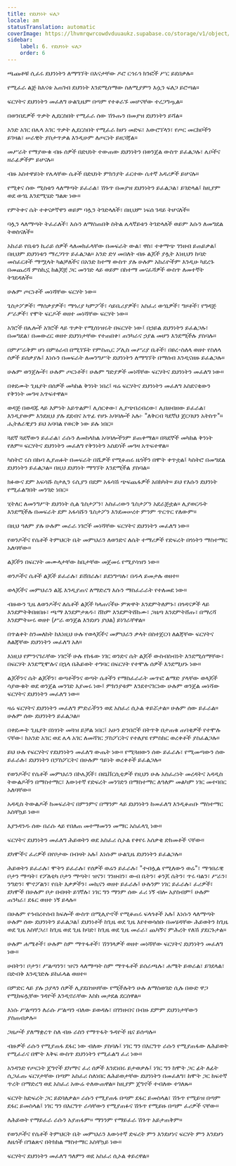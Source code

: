 ```yaml
---
title: የደህንነት ፍለጋ
locale: am
statusTranslation: automatic
coverImage: https://lhvmrqwrcowdvduuaukz.supabase.co/storage/v1/object/public/strapi-uploads/small_cover-educacion-fundamental.webp-2d51a7828a2b1309555be27f7e2a61a0.webp
sidebar:
    label: 6. የደህንነት ፍለጋ
    order: 6
---
```

ጫጩቶቹ ሲፈሩ ደህንነትን ለማግኘት በእናታቸው ዶሮ ርኅሩኅ ክንፎች ሥር ይደበቃሉ።

የሚፈራ ልጅ ከእናቱ አጠገብ ደህንነት እንደሚሰማው ስለሚያምን እሷን ፍለጋ ይሮጣል።

ፍርሃትና ደህንነትን መፈለግ ሁልጊዜም በጣም የተቆራኙ መሆናቸው ተረጋግጧል።

በወንበዴዎች ጥቃት ሊደርስበት የሚፈራ ሰው ሽጉጡን በመያዝ ደህንነትን ይሻል።

አንድ አገር በሌላ አገር ጥቃት ሊደርስበት የሚፈራ ከሆነ መድፍ፣ አውሮፕላን፣ የጦር መርከቦችን ይገዛል፣ ሠራዊት ያስታጥቃል እንዲሁም ለጦርነት ይዘጋጃል።

መሥራት የማያውቁ ብዙ ሰዎች በድህነት ተውጠው ደህንነትን በወንጀል ውስጥ ይፈልጋሉ፣ ሌቦችና ዘራፊዎችም ይሆናሉ።

ብዙ አስተዋይነት የሌላቸው ሴቶች በድህነት ምክንያት ፈርተው ሴተኛ አዳሪዎች ይሆናሉ።

የሚቀና ሰው ሚስቱን ላለማጣት ይፈራል፣ ሽጉጥ በመያዝ ደህንነትን ይፈልጋል፣ ይገድላል፤ ከዚያም ወደ ወኅኒ እንደሚሄድ ግልጽ ነው።

የምትቀና ሴት ተቀናቃኛዋን ወይም ባሏን ትገድላለች፣ በዚህም ነፍሰ ገዳይ ትሆናለች።

ባሏን ላለማጣት ትፈራለች፣ እሱን ለማስጠበቅ ስትል ሌላኛይቱን ትገድላለች ወይም እሱን ለመግደል ትወስናለች።

አከራይ የቤቱን ኪራይ ሰዎች ላለመክፈላቸው በመፍራት ውል፣ ዋስ፣ ተቀማጭ ገንዘብ ይጠይቃል፤ በዚህም ደህንነቱን ማረጋገጥ ይፈልጋል። አንድ ድሃ መበለት ብዙ ልጆች ያሏት እነዚህን ከባድ መስፈርቶች ማሟላት ካልቻለችና በአንድ ከተማ ውስጥ ያሉ ሁሉም አከራዮችም እንዲሁ ካደረጉ በመጨረሻ ምስኪኗ ከልጆቿ ጋር መንገድ ላይ ወይም በከተማ መናፈሻዎች ውስጥ ለመተኛት ትገደዳለች።

ሁሉም ጦርነቶች መነሻቸው ፍርሃት ነው።

ጌስታፖዎች፣ ማሰቃያዎች፣ ማጎሪያ ካምፖች፣ ሳይቤሪያዎች፣ አስፈሪ ወኅኒዎች፣ ግዞቶች፣ የግዳጅ ሥራዎች፣ የሞት ፍርዶች ወዘተ መነሻቸው ፍርሃት ነው።

አገሮች በሌሎች አገሮች ላይ ጥቃት የሚሰነዝሩት በፍርሃት ነው፤ በኃይል ደህንነትን ይፈልጋሉ፣ በመግደል፣ በመውረር ወዘተ ደህንነታቸው የተጠበቀ፣ ጠንካራና ኃያል መሆን እንደሚችሉ ያስባሉ።

በምሥራቅም ሆነ በምዕራብ በሚገኙት የምስጢር ፖሊስ መሥሪያ ቤቶች፣ በፀረ-ስለላ ወዘተ የስለላ ሰዎች ይሰቃያሉ፤ እነሱን በመፍራት ለመንግሥት ደህንነትን ለማግኘት በማሰብ እንዲናዘዙ ይፈልጋሉ።

ሁሉም ወንጀሎች፣ ሁሉም ጦርነቶች፣ ሁሉም ግድያዎች መነሻቸው ፍርሃትና ደህንነትን መፈለግ ነው።

በቀደሙት ጊዜያት በሰዎች መካከል ቅንነት ነበረ፤ ዛሬ ፍርሃትና ደህንነትን መፈለግ አስደናቂውን የቅንነት መዓዛ አጥፍተዋል።

ወዳጅ በወዳጁ ላይ እምነት አይጥልም፤ ሊሰርቀው፣ ሊያጭበረብረው፣ ሊበዘብዘው ይፈራል፣ እንዲያውም እንደዚህ ያሉ ደደብና አጥፊ የሆኑ አባባሎች አሉ፦ "ለቅርብ ጓደኛህ ጀርባህን አትስጥ"። ሒትለራዊያን ይህ አባባል የወርቅ ነው ይሉ ነበር።

ጓደኛ ጓደኛውን ይፈራል፣ ራሱን ለመከላከል አባባሎችንም ይጠቀማል። በጓደኞች መካከል ቅንነት የለም። ፍርሃትና ደህንነትን መፈለግ የቅንነትን አስደሳች መዓዛ አጥፍተዋል።

ካስትሮ ሩስ በኩባ ሊያጠፉት በመፍራት በሺዎች የሚቆጠሩ ዜጎችን በሞት ቀጥቷል፤ ካስትሮ በመግደል ደህንነትን ይፈልጋል። በዚህ ደህንነት ማግኘት እንደሚችል ያስባል።

ክፉውና ደም አፍሳሹ ስታሊን ሩሲያን በደም አፋሳሽ ጭፍጨፋዎች አበከካት። ይህ የእሱን ደህንነት የሚፈልግበት መንገድ ነበር።

ሂትለር ለመንግሥት ደህንነት ሲል ጌስታፖን፣ አስፈሪውን ጌስታፖን አደራጅቷል። ሊያወርዱት እንደሚችሉ በመፍራት ደም አፋሳሹን ጌስታፖን እንደመሠረተ ምንም ጥርጥር የለውም።

በዚህ ዓለም ያሉ ሁሉም መራራ ነገሮች መነሻቸው ፍርሃትና ደህንነትን መፈለግ ነው።

የወንዶችና የሴቶች ትምህርት ቤት መምህራን ለወንድና ለሴት ተማሪዎች የድፍረት በጎነትን ማስተማር አለባቸው።

ልጆችን በፍርሃት መሙላታቸው ከቤታቸው መጀመሩ የሚያሳዝን ነው።

ወንዶችና ሴቶች ልጆች ይፈራሉ፣ ይሸበራሉ፣ ይደነግጣሉ፣ በዱላ ይመታሉ ወዘተ።

ወላጆችና መምህራን ልጁ እንዲያጠና ለማድረግ እሱን ማስፈራራት የተለመደ ነው።

ብዙውን ጊዜ ለወንዶችና ለሴቶች ልጆች ካላጠናችሁ ምጽዋት እንደምትለምኑ፣ በጎዳናዎች ላይ እንደምትቅበዘበዙ፣ ጫማ እንደምታጸዱ፣ ሸክም እንደምትሸከሙ፣ ጋዜጣ እንደምትሸጡ፣ በማረሻ እንደምትሠሩ ወዘተ (ሥራ ወንጀል እንደሆነ ያህል) ይነገራቸዋል።

በጥልቀት ስንመለከት ከእነዚህ ሁሉ የወላጆችና መምህራን ቃላት በስተጀርባ ለልጃቸው ፍርሃትና ለልጃቸው ደህንነትን መፈለግ አለ።

እነዚህ የምንናገራቸው ነገሮች ሁሉ የከፋው ነገር ወንድና ሴት ልጆች ውስብስብነት እንደሚሰማቸው፣ በፍርሃት እንደሚሞሉና በኋላ በሕይወት ተግባር በፍርሃት የተሞሉ ሰዎች እንደሚሆኑ ነው።

ልጆችንና ሴት ልጆችን፣ ወጣቶችንና ወጣት ሴቶችን የማስፈራራት መጥፎ ልማድ ያላቸው ወላጆች ሳያውቁት ወደ ወንጀል መንገድ እያመሩ ነው፤ ምክንያቱም እንደተናገርነው ሁሉም ወንጀል መነሻው ፍርሃትና ደህንነትን መፈለግ ነው።

ዛሬ ፍርሃትና ደህንነትን መፈለግ ምድራችንን ወደ አስፈሪ ሲኦል ቀይሯታል። ሁሉም ሰው ይፈራል። ሁሉም ሰው ደህንነትን ይፈልጋል።

በቀደሙት ጊዜያት በነፃነት መጓዝ ይቻል ነበር፤ አሁን ድንበሮች በትጥቅ በታጠቁ ጠባቂዎች የተሞሉ ናቸው፣ ከአንድ አገር ወደ ሌላ አገር ለመሻገር ፓስፖርትና የተለያዩ የምስክር ወረቀቶች ያስፈልጋሉ።

ይህ ሁሉ የፍርሃትና የደህንነትን መፈለግ ውጤት ነው። የሚጓዘውን ሰው ይፈራሉ፣ የሚመጣውን ሰው ይፈራሉ፣ ደህንነትን በፓስፖርትና በሁሉም ዓይነት ወረቀቶች ይፈልጋሉ።

የወንዶችና የሴቶች መምህራን በኮሌጆች፣ በዩኒቨርሲቲዎች የዚህን ሁሉ አስፈሪነት መረዳትና አዳዲስ ትውልዶችን በማስተማር፣ እውነተኛ የድፍረት መንገድን በማስተማር ለዓለም መልካም ነገር መተባበር አለባቸው።

አዳዲስ ትውልዶች ከመፍራትና በምንምና በማንም ላይ ደህንነትን ከመፈለግ እንዲቆጠቡ ማስተማር አስቸኳይ ነው።

እያንዳንዱ ሰው በራሱ ላይ የበለጠ መተማመንን መማር አስፈላጊ ነው።

ፍርሃትና ደህንነትን መፈለግ ሕይወትን ወደ አስፈሪ ሲኦል የቀየሩ አሰቃቂ ድክመቶች ናቸው።

ደካሞችና ፈሪዎች በየቦታው በብዛት አሉ፤ እነሱም ሁልጊዜ ደህንነትን ይፈልጋሉ።

ሕይወትን ይፈራሉ፣ ሞትን ይፈራሉ፣ የሰዎች ወሬን ይፈራሉ፣ "ተብሏል የሚለውን ወሬ"፣ ማኅበራዊ ቦታን ማጣት፣ የፖለቲካ ቦታን ማጣት፣ ዝናን፣ ገንዘብን፣ ውብ ቤትን፣ ቆንጆ ሴትን፣ ጥሩ ባልን፣ ሥራን፣ ንግድን፣ ሞኖፖልን፣ የቤት እቃዎችን፣ መኪናን ወዘተ ይፈራሉ፤ ሁሉንም ነገር ይፈራሉ፣ ፈሪዎች፣ ደካሞች በሁሉም ቦታ በብዛት ይገኛሉ፣ ነገር ግን ማንም ሰው ፈሪ ነኝ ብሎ አያስብም፤ ሁሉም ጠንካራ፣ ደፋር ወዘተ ነኝ ይላሉ።

በሁሉም የኅብረተሰብ ክፍሎች ውስጥ በሚሊዮኖች የሚቆጠሩ ፍላጎቶች አሉ፤ እነሱን ላለማጣት ሁሉም ሰው ደህንነትን ይፈልጋል፤ ደህንነቶች ከጊዜ ወደ ጊዜ እየተወሳሰቡ በመሄዳቸው ሕይወትን ከጊዜ ወደ ጊዜ አስቸጋሪ፣ ከጊዜ ወደ ጊዜ ከባድ፣ ከጊዜ ወደ ጊዜ መራራ፣ ጨካኝና ምሕረት የለሽ ያደርጉታል።

ሁሉም ሐሜቶች፣ ሁሉም ስም ማጥፋቶች፣ ሽንገላዎች ወዘተ መነሻቸው ፍርሃትና ደህንነትን መፈለግ ነው።

ሀብትን፣ ቦታን፣ ሥልጣንን፣ ዝናን ላለማጣት ስም ማጥፋቶች ይሰራጫሉ፣ ሐሜት ይወራል፣ ይገደላል፣ በድብቅ እንዲገድሉ ይከፈላል ወዘተ።

በምድር ላይ ያሉ ኃያላን ሰዎች ሊያደበዝዛቸው የሚችሉትን ሁሉ ለማስወገድ ሲሉ በውድ ዋጋ የሚከፍሏቸው ገዳዮች እንዲኖራቸው እስከ መታደል ደርሰዋል።

እነሱ ሥልጣንን ለራሱ ሥልጣን ብለው ይወዳሉ፣ በገንዘብና በብዙ ደምም ደህንነታቸውን ያስጠብቃሉ።

ጋዜጦች ያለማቋረጥ ስለ ብዙ ራስን የማጥፋት ጉዳዮች ዜና ይሰጣሉ።

ብዙዎች ራሱን የሚያጠፋ ደፋር ነው ብለው ያስባሉ፤ ነገር ግን በእርግጥ ራሱን የሚያጠፋው ለሕይወት የሚፈራና በሞት እቅፍ ውስጥ ደህንነትን የሚፈልግ ፈሪ ነው።

አንዳንድ የጦርነት ጀግኖች ደካማና ፈሪ ሰዎች እንደነበሩ ይታወቃሉ፤ ነገር ግን ከሞት ጋር ፊት ለፊት ሲጋፈጡ ፍርሃታቸው በጣም አስፈሪ ስለነበር ለሕይወታቸው ደህንነትን በመፈለግ፣ ከሞት ጋር ከፍተኛ ጥረት በማድረግ ወደ አስፈሪ አውሬ ተለውጠዋል። ከዚያም ጀግኖች ተብለው ተገለጹ።

ፍርሃት ከድፍረት ጋር ይደባለቃል። ራሱን የሚያጠፋ በጣም ደፋር ይመስላል፣ ሽጉጥ የሚይዝ በጣም ደፋር ይመስላል፤ ነገር ግን በእርግጥ ራሳቸውን የሚያጠፉና ሽጉጥ የሚይዙ በጣም ፈሪዎች ናቸው።

ለሕይወት የማይፈራ ራሱን አያጠፋም። ማንንም የማይፈራ ሽጉጥ አይታጠቅም።

የወንዶችና የሴቶች ትምህርት ቤት መምህራን እውነተኛ ድፍረት ምን እንደሆነና ፍርሃት ምን እንደሆነ ለዜጎች በግልጽና በትክክል ማስተማር አስቸኳይ ነው።

ፍርሃትና ደህንነትን መፈለግ ዓለምን ወደ አስፈሪ ሲኦል ቀይረዋል።

